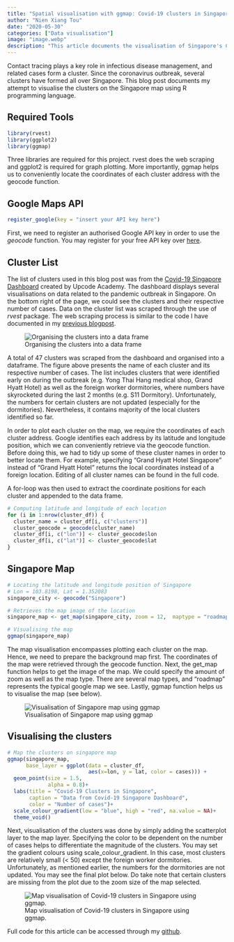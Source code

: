 ```yaml
---
title: "Spatial visualisation with ggmap: Covid-19 clusters in Singapore"
author: "Nien Xiang Tou"
date: "2020-05-30"
categories: ["Data visualisation"]
image: "image.webp"
description: "This article documents the visualisation of Singapore's Covid-19 clusters on the map using R programming"
---
```


Contact tracing plays a key role in infectious disease management, and related cases form a cluster. Since the coronavirus outbreak, several clusters have formed all over Singapore. This blog post documents my attempt to visualise the clusters on the Singapore map using R programming language.

## Required Tools

``` r
library(rvest)
library(ggplot2)
library(ggmap)
```

Three libraries are required for this project. rvest does the web scraping and ggplot2 is required for graph plotting. More importantly, ggmap helps us to conveniently locate the coordinates of each cluster address with the geocode function.

## Google Maps API

``` r
register_google(key = "insert your API key here")
```

First, we need to register an authorised Google API key in order to use the *geocode* function. You may register for your free API key over [[here]{.underline}](https://cloud.google.com/maps-platform/terms/).

## Cluster List

The list of clusters used in this blog post was from the [Covid-19 Singapore Dashboard](https://co.vid19.sg/singapore/dashboard) created by Upcode Academy. The dashboard displays several visualisations on data related to the pandemic outbreak in Singapore. On the bottom right of the page, we could see the clusters and their respective number of cases. Data on the cluster list was scraped through the use of *rvest* package. The web scraping process is similar to the code I have documented in my [previous blogpost](https://www.nienxiangtou.com/posts/web-scraping-and-data-visualising-with-r-epl19/20-goal-stats/).

![Organising the clusters into a data frame](image2.webp)

A total of 47 clusters was scraped from the dashboard and organised into a dataframe. The figure above presents the name of each cluster and its respective number of cases. The list includes clusters that were identified early on during the outbreak (e.g. Yong Thai Hang medical shop, Grand Hyatt Hotel) as well as the foreign worker dormitories, where numbers have skyrocketed during the last 2 months (e.g. S11 Dormitory). Unfortunately, the numbers for certain clusters are not updated (especially for the dormitories). Nevertheless, it contains majority of the local clusters identified so far.

In order to plot each cluster on the map, we require the coordinates of each cluster address. Google identifies each address by its latitude and longitude position, which we can conveniently retrieve via the geocode function. Before doing this, we had to tidy up some of these cluster names in order to better locate them. For example, specifying "Grand Hyatt Hotel Singapore" instead of "Grand Hyatt Hotel" returns the local coordinates instead of a foreign location. Editing of all cluster names can be found in the full code.

A for-loop was then used to extract the coordinate positions for each cluster and appended to the data frame.

``` r
# Computing latitude and longitude of each location
for (i in 1:nrow(cluster_df)) {
  cluster_name = cluster_df[i, c("clusters")]
  cluster_geocode = geocode(cluster_name)
  cluster_df[i, c("lon")] <- cluster_geocode$lon
  cluster_df[i, c("lat")] <- cluster_geocode$lat
}
```

## Singapore Map

``` r
# Locating the latitude and longitude position of Singapore
# Lon = 103.8198, Lat = 1.352083
singapore_city <- geocode("Singapore")

# Retrieves the map image of the location
singapore_map <- get_map(singapore_city, zoom = 12,  maptype = "roadmap")

# Visualising the map 
ggmap(singapore_map)
```

The map visualisation encompasses plotting each cluster on the map. Hence, we need to prepare the background map first. The coordinates of the map were retrieved through the geocode function. Next, the get_map function helps to get the image of the map. We could specify the amount of zoom as well as the map type. There are several map types, and "roadmap" represents the typical google map we see. Lastly, ggmap function helps us to visualise the map (see below).

![Visualisation of Singapore map using ggmap](image3.webp)

## Visualising the clusters

``` r
# Map the clusters on singapore map
ggmap(singapore_map, 
      base_layer = ggplot(data = cluster_df,
                          aes(x=lon, y = lat, color = cases))) +
  geom_point(size = 1.5,
             alpha = 0.8)+
  labs(title = "Covid-19 Clusters in Singapore",
       caption = "Data from Covid-19 Singapore Dashboard",
       color = "Number of cases")+
  scale_colour_gradient(low = "blue", high = "red", na.value = NA)+
  theme_void()
```

Next, visualisation of the clusters was done by simply adding the scatterplot layer to the map layer. Specifying the color to be dependent on the number of cases helps to differentiate the magnitude of the clusters. You may set the gradient colours using scale_colour_gradient. In this case, most clusters are relatively small (\< 50) except the foreign worker dormitories. Unfortunately, as mentioned earlier, the numbers for the dormitories are not updated. You may see the final plot below. Do take note that certain clusters are missing from the plot due to the zoom size of the map selected.

![Map visualisation of Covid-19 clusters in Singapore using ggmap.](image4.webp)

Full code for this article can be accessed through my [[github]{.underline}](https://gist.github.com/nxrunning/8cddd07506a90a8a9c29981abdf9bbed).
